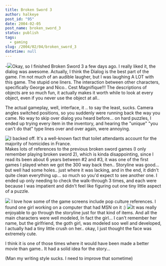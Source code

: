 ```yaml
---
title: Broken Sword 3
author: halkeye
post_id: "95"
date: 2004-02-05
post_name: broken_sword_3
status: publish
tags:
  - gaming
slug: /2004/02/04/broken_sword_3
datetime: null
---
```


-![](clip0005.png)Okay, so I finished Broken Sword 3 a few days ago. I really liked it, the dialog was awesome.
Actually, I think the Dialog is the best part of the game. I'm not much of an audible laugher, but I was laughing A LOT with this game. The stupid one liners. The interaction between other characters, specifically George and Nico.. Cest Magnifique!!!
The descriptions of objects are so much fun, it actually makes it worth while to look at every object, even if you never use the object at all..

The actual gameplay, well, interface, it .. to say the least, sucks.
Camera angles switched positions, so you suddenly were running back the way you came.
No way to skip over dialog you heard before... on hard puzzles, I ended up trying every item in the inventory, and hearing the "unique" "you can't do that" type lines over and over again, were annoying.

![I backed off. It's a well-known fact that toilet attendants account for the majority of homicides in France.](clip0028.png)Makes lots of references to the previous broken sword games (I only remember playing broken sword 2), which is kinda disappointing, since I read its been about 6 years between #2 and #3, it was one of the first games I played when we got the 300 way back then..
Storyline was good... but well had some holes.. just where it was lacking, and in the end, it didn't quite clean everything up... so much so you'd expect to see another one.
I ended up only needing to check the walk-through 3 times, and each were because I was impatient and didn't feel like figuring out one tiny little aspect of a puzzle.

![](clip0008.png)
I love how some of the game screens include pop culture references. I found one girl working on a computer that had MSN on it :)
![](clip0024.png)It was really enjoyable to go through the storyline just for that kind of items. And all the main characters were well modeled, In fact the girl... I can't remember her name, but the girlfriend, the goth girl, was modeled soo well and developed, I actually had a tiny little crush on her.. okay, I just thought the face was extremely cute.

I think it is one of those times where it would have been made a better movie than game.. It had a solid idea for the story...

(Man my writing style sucks. I need to improve that sometime)
